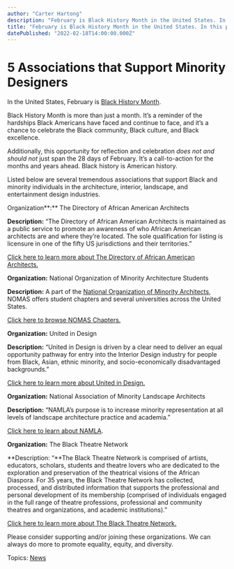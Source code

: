 ```yaml
---
author: "Carter Hartong"
description: "February is Black History Month in the United States. In this post, we highlight five organizations that support minority designers. "
title: "February is Black History Month in the United States. In this post, we highlight five organizations that support minority designers. " 
datePublished: "2022-02-18T14:00:00.000Z"
---
```

# 5 Associations that Support Minority Designers

In the United States, February is [Black History Month](https://blackhistorymonth.gov/).

Black History Month is more than just a month. It’s a reminder of the hardships Black Americans have faced and continue to face, and it’s a chance to celebrate the Black community, Black culture, and Black excellence.  

Additionally, this opportunity for reflection and celebration _does not_ _and should not_ just span the 28 days of February. It’s a call-to-action for the months and years ahead. Black history is American history.

Listed below are several tremendous associations that support Black and minority individuals in the architecture, interior, landscape, and entertainment design industries.

Organization**:** The Directory of African American Architects

**Description:** “The Directory of African American Architects is maintained as a public service to promote an awareness of who African American architects are and where they’re located. The sole qualification for listing is licensure in one of the fifty US jurisdictions and their territories.”

[Click here to learn more about The Directory of African American Architects.](https://blackarchitect.us/)

**Organization:** National Organization of Minority Architecture Students

**Description:** A part of the [National Organization of Minority Architects](https://www.noma.net/), NOMAS offers student chapters and several universities across the United States.

[Click here to browse NOMAS Chapters.](https://www.noma.net/nomas-chapters/)

**Organization:** United in Design

**Description:** “United in Design is driven by a clear need to deliver an equal opportunity pathway for entry into the Interior Design industry for people from Black, Asian, ethnic minority, and socio-economically disadvantaged backgrounds.”

[Click here to learn more about United in Design.](https://www.unitedindesign.com/)

**Organization:** National Association of Minority Landscape Architects

**Description:** “NAMLA’s purpose is to increase minority representation at all levels of landscape architecture practice and academia.”

[Click here to learn about NAMLA](https://www.nationalamla.org/).

**Organization:** The Black Theatre Network

**Description: “**The Black Theatre Network is comprised of artists, educators, scholars, students and theatre lovers who are dedicated to the exploration and preservation of the theatrical visions of the African Diaspora. For 35 years, the Black Theatre Network has collected, processed, and distributed information that supports the professional and personal development of its membership (comprised of individuals engaged in the full range of theatre professions, professional and community theatres and organizations, and academic institutions).”

[Click here to learn more about The Black Theatre Network.](https://blacktheatrenetwork.org/about)

Please consider supporting and/or joining these organizations. We can always do more to promote equality, equity, and diversity. 

 Topics: [News](https://blog.vectorworks.net/topic/news) 

 